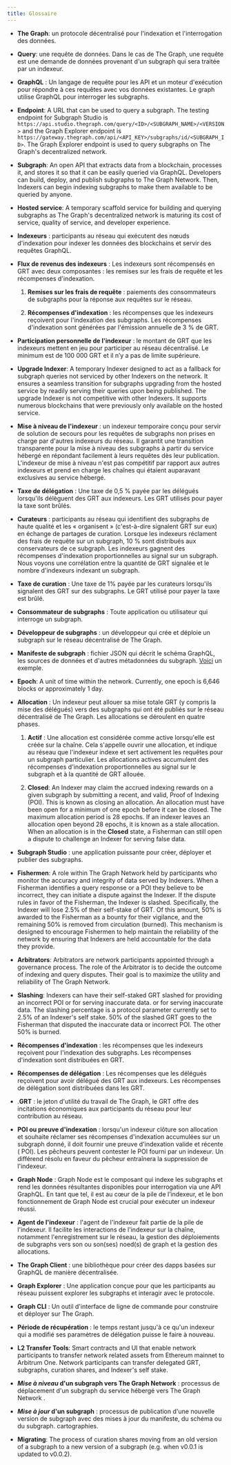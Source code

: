 ```yaml
---
title: Glossaire
---
```


- **The Graph**: un protocole décentralisé pour l'indexation et l'interrogation des données.

- **Query**: une requête de données. Dans le cas de The Graph, une requête est une demande de données provenant d'un subgraph qui sera traitée par un indexeur.

- **GraphQL** : Un langage de requête pour les API et un moteur d'exécution pour répondre à ces requêtes avec vos données existantes. Le graph utilise GraphQL pour interroger les subgraphs.

- **Endpoint**: A URL that can be used to query a subgraph. The testing endpoint for Subgraph Studio is `https://api.studio.thegraph.com/query/<ID>/<SUBGRAPH_NAME>/<VERSION>` and the Graph Explorer endpoint is `https://gateway.thegraph.com/api/<API_KEY>/subgraphs/id/<SUBGRAPH_ID>`. The Graph Explorer endpoint is used to query subgraphs on The Graph's decentralized network.

- **Subgraph**: An open API that extracts data from a blockchain, processes it, and stores it so that it can be easily queried via GraphQL. Developers can build, deploy, and publish subgraphs to The Graph Network. Then, Indexers can begin indexing subgraphs to make them available to be queried by anyone.

- **Hosted service**: A temporary scaffold service for building and querying subgraphs as The Graph's decentralized network is maturing its cost of service, quality of service, and developer experience.

- **Indexeurs** : participants au réseau qui exécutent des nœuds d'indexation pour indexer les données des blockchains et servir des requêtes GraphQL.

- **Flux de revenus des indexeurs** : Les indexeurs sont récompensés en GRT avec deux composantes : les remises sur les frais de requête et les récompenses d'indexation.

  1. **Remises sur les frais de requête** : paiements des consommateurs de subgraphs pour la réponse aux requêtes sur le réseau.

  2. **Récompenses d'indexation** : les récompenses que les indexeurs reçoivent pour l'indexation des subgraphs. Les récompenses d'indexation sont générées par l'émission annuelle de 3 % de GRT.

- **Participation personnelle de l'indexeur** : le montant de GRT que les indexeurs mettent en jeu pour participer au réseau décentralisé. Le minimum est de 100 000 GRT et il n’y a pas de limite supérieure.

- **Upgrade Indexer**: A temporary Indexer designed to act as a fallback for subgraph queries not serviced by other Indexers on the network. It ensures a seamless transition for subgraphs upgrading from the hosted service by readily serving their queries upon being published. The upgrade Indexer is not competitive with other Indexers. It supports numerous blockchains that were previously only available on the hosted service.

- **Mise à niveau de l'indexeur** : un indexeur temporaire conçu pour servir de solution de secours pour les requêtes de subgraphs non prises en charge par d'autres indexeurs du réseau. Il garantit une transition transparente pour la mise à niveau des subgraphs à partir du service hébergé en répondant facilement à leurs requêtes dès leur publication. L'indexeur de mise à niveau n'est pas compétitif par rapport aux autres indexeurs et prend en charge les chaînes qui étaient auparavant exclusives au service hébergé.

- **Taxe de délégation** : Une taxe de 0,5 % payée par les délégués lorsqu'ils délèguent des GRT aux indexeurs. Les GRT utilisés pour payer la taxe sont brûlés.

- **Curateurs** : participants au réseau qui identifient des subgraphs de haute qualité et les « organisent » (c'est-à-dire signalent GRT sur eux) en échange de partages de curation. Lorsque les indexeurs réclament des frais de requête sur un subgraph, 10 % sont distribués aux conservateurs de ce subgraph. Les indexeurs gagnent des récompenses d'indexation proportionnelles au signal sur un subgraph. Nous voyons une corrélation entre la quantité de GRT signalée et le nombre d'indexeurs indexant un subgraph.

- **Taxe de curation** : Une taxe de 1% payée par les curateurs lorsqu'ils signalent des GRT sur des subgraphs. Le GRT utilisé pour payer la taxe est brûlé.

- **Consommateur de subgraphs** : Toute application ou utilisateur qui interroge un subgraph.

- **Développeur de subgraphs** : un développeur qui crée et déploie un subgraph sur le réseau décentralisé de The Graph.

- **Manifeste de subgraph** : fichier JSON qui décrit le schéma GraphQL, les sources de données et d'autres métadonnées du subgraph. [Voici](https://ipfs.io/ipfs/QmVQdzeGdPUiLiACeqXRpKAYpyj8Z1yfWLMUq7A7WundUf) un exemple.

- **Epoch**: A unit of time within the network. Currently, one epoch is 6,646 blocks or approximately 1 day.

- **Allocation** : Un indexeur peut allouer sa mise totale GRT (y compris la mise des délégués) vers des subgraphs qui ont été publiés sur le réseau décentralisé de The Graph. Les allocations se déroulent en quatre phases.

  1. **Actif** : Une allocation est considérée comme active lorsqu'elle est créée sur la chaîne. Cela s'appelle ouvrir une allocation, et indique au réseau que l'indexeur indexe et sert activement les requêtes pour un subgraph particulier. Les allocations actives accumulent des récompenses d'indexation proportionnelles au signal sur le subgraph et à la quantité de GRT allouée.

  2. **Closed**: An Indexer may claim the accrued indexing rewards on a given subgraph by submitting a recent, and valid, Proof of Indexing (POI). This is known as closing an allocation. An allocation must have been open for a minimum of one epoch before it can be closed. The maximum allocation period is 28 epochs. If an indexer leaves an allocation open beyond 28 epochs, it is known as a stale allocation. When an allocation is in the **Closed** state, a Fisherman can still open a dispute to challenge an Indexer for serving false data.

- **Subgraph Studio** : une application puissante pour créer, déployer et publier des subgraphs.

- **Fishermen**: A role within The Graph Network held by participants who monitor the accuracy and integrity of data served by Indexers. When a Fisherman identifies a query response or a POI they believe to be incorrect, they can initiate a dispute against the Indexer. If the dispute rules in favor of the Fisherman, the Indexer is slashed. Specifically, the Indexer will lose 2.5% of their self-stake of GRT. Of this amount, 50% is awarded to the Fisherman as a bounty for their vigilance, and the remaining 50% is removed from circulation (burned). This mechanism is designed to encourage Fishermen to help maintain the reliability of the network by ensuring that Indexers are held accountable for the data they provide.

- **Arbitrators**: Arbitrators are network participants appointed through a governance process. The role of the Arbitrator is to decide the outcome of indexing and query disputes. Their goal is to maximize the utility and reliability of The Graph Network.

- **Slashing**: Indexers can have their self-staked GRT slashed for providing an incorrect POI or for serving inaccurate data. or for serving inaccurate data. The slashing percentage is a protocol parameter currently set to 2.5% of an Indexer's self stake. 50% of the slashed GRT goes to the Fisherman that disputed the inaccurate data or incorrect POI. The other 50% is burned.

- **Récompenses d'indexation** : les récompenses que les indexeurs reçoivent pour l'indexation des subgraphs. Les récompenses d'indexation sont distribuées en GRT.

- **Récompenses de délégation** : Les récompenses que les délégués reçoivent pour avoir délégué des GRT aux indexeurs. Les récompenses de délégation sont distribuées dans les GRT.

- .**GRT** : le jeton d'utilité du travail de The Graph, le GRT offre des incitations économiques aux participants du réseau pour leur contribution au réseau.

- **POI ou preuve d'indexation** : lorsqu'un indexeur clôture son allocation et souhaite réclamer ses récompenses d'indexation accumulées sur un subgraph donné, il doit fournir une preuve d'indexation valide et récente ( POI). Les pêcheurs peuvent contester le POI fourni par un indexeur. Un différend résolu en faveur du pêcheur entraînera la suppression de l'indexeur.

- **Graph Node** : Graph Node est le composant qui indexe les subgraphs et rend les données résultantes disponibles pour interrogation via une API GraphQL. En tant que tel, il est au cœur de la pile de l’indexeur, et le bon fonctionnement de Graph Node est crucial pour exécuter un indexeur réussi.

- **Agent de l'indexeur** : l'agent de l'indexeur fait partie de la pile de l'indexeur. Il facilite les interactions de l'indexeur sur la chaîne, notamment l'enregistrement sur le réseau, la gestion des déploiements de subgraphs vers son ou son(ses) noed(s) de graph et la gestion des allocations.

- **The Graph Client** : une bibliothèque pour créer des dapps basées sur GraphQL de manière décentralisée.

- **Graph Explorer** : Une application conçue pour que les participants au réseau puissent explorer les subgraphs et interagir avec le protocole.

- **Graph CLI** : Un outil d'interface de ligne de commande pour construire et déployer sur The Graph.

- **Période de récupération** : le temps restant jusqu'à ce qu'un indexeur qui a modifié ses paramètres de délégation puisse le faire à nouveau.

- **L2 Transfer Tools**: Smart contracts and UI that enable network participants to transfer network related assets from Ethereum mainnet to Arbitrum One. Network participants can transfer delegated GRT, subgraphs, curation shares, and Indexer's self stake.

- **_Mise à niveau_ d'un subgraph vers The Graph Network** : processus de déplacement d'un subgraph du service hébergé vers The Graph Network .

- **_Mise à jour_ d'un subgraph** : processus de publication d'une nouvelle version de subgraph avec des mises à jour du manifeste, du schéma ou du subgraph. cartographies.

- **Migrating**: The process of curation shares moving from an old version of a subgraph to a new version of a subgraph (e.g. when v0.0.1 is updated to v0.0.2).
